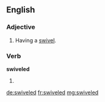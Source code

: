 ==English==

===Adjective===
{{head|en|adjective}}

# Having a [[swivel]].

===Verb===
'''swiveled'''

# {{context|US|lang=en}} {{en-past of|swivel}}

[[de:swiveled]]
[[fr:swiveled]]
[[mg:swiveled]]